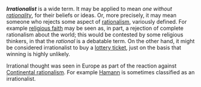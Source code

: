 {{cleanup}}

'''''Irrationalist''''' is a wide term. It may be applied to mean ''one without [[rationality]]'', for their beliefs or ideas. Or, more precisely, it may mean someone who rejects some aspect of [[rationalism]], variously defined. For example [[religious faith]] may be seen as, in part, a rejection of complete rationalism about the world; this would be contested by some religious thinkers, in that the ''rational'' is a debatable term. On the other hand, it might be considered irrationalist to buy a [[lottery ticket]], just on the basis that winning is highly unlikely.

Irrational thought was seen in Europe as part of the reaction against [[Continental rationalism]]. For example [[Hamann]] is sometimes classified as an irrationalist.
